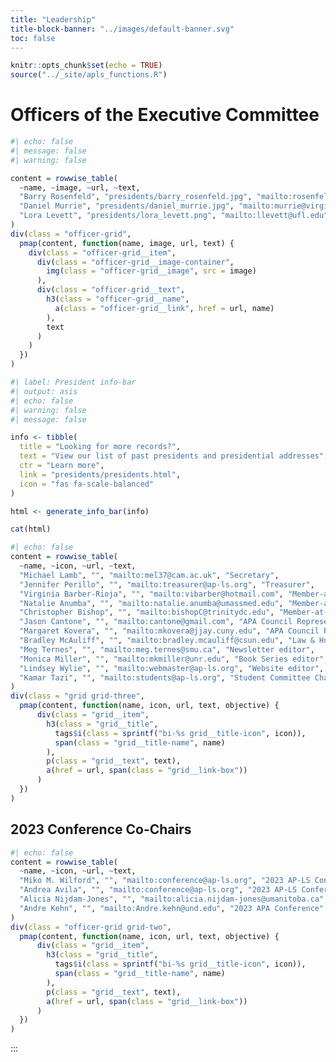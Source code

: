 ```yaml
---
title: "Leadership"
title-block-banner: "../images/default-banner.svg"
toc: false
---
```


```r
knitr::opts_chunk$set(echo = TRUE)
source("../_site/apls_functions.R")
```

# Officers of the Executive Committee
```r
#| echo: false
#| message: false
#| warning: false

content = rowwise_table(
  ~name, ~image, ~url, ~text,
  "Barry Rosenfeld", "presidents/barry_rosenfeld.jpg", "mailto:rosenfeld@fordham.edu", "President",
  "Daniel Murrie", "presidents/daniel_murrie.jpg", "mailto:murrie@virginia.edu", "President-elect",
  "Lora Levett", "presidents/lora_levett.png", "mailto:llevett@ufl.edu", "Past President"
)
div(class = "officer-grid",
  pmap(content, function(name, image, url, text) {
    div(class = "officer-grid__item",
      div(class = "officer-grid__image-container",
        img(class = "officer-grid__image", src = image)
      ),
      div(class = "officer-grid__text",
        h3(class = "officer-grid__name",
          a(class = "officer-grid__link", href = url, name)
        ),
        text
      )
    )
  })
)
```


::: {.column-screen .dark-section}
```r
#| label: President info-bar
#| output: asis
#| echo: false
#| warning: false
#| message: false

info <- tibble(
  title = "Looking for more records?",
  text = "View our list of past presidents and presidential addresses",
  ctr = "Learn more",
  link = "presidents/presidents.html",
  icon = "fas fa-scale-balanced"
)

html <- generate_info_bar(info)

cat(html)

```
:::

::: vspace
:::

```r
#| echo: false
content = rowwise_table(
  ~name, ~icon, ~url, ~text,
  "Michael Lamb", "", "mailto:mel37@cam.ac.uk", "Secretary",
  "Jennifer Perillo", "", "mailto:treasurer@ap-ls.org", "Treasurer",
  "Virginia Barber-Rioja", "", "mailto:vibarber@hotmail.com", "Member-at-large",
  "Natalie Anumba", "", "mailto:natalie.anumba@umassmed.edu", "Member-at-large",
  "Christopher Bishop", "", "mailto:bishopC@trinitydc.edu", "Member-at-large",
  "Jason Cantone", "", "mailto:cantone@gmail.com", "APA Council Representative",
  "Margaret Kovera", "", "mailto:mkovera@jjay.cuny.edu", "APA Council Representative",
  "Bradley McAuliff", "", "mailto:bradley.mcauliff@csun.edu", "Law & Human Behavior editor",
  "Meg Ternes", "", "mailto:meg.ternes@smu.ca", "Newsletter editor",
  "Monica Miller", "", "mailto:mkmiller@unr.edu", "Book Series editor",
  "Lindsey Wylie", "", "mailto:webmaster@ap-ls.org", "Website editor",
  "Kamar Tazi", "", "mailto:students@ap-ls.org", "Student Committee Chair"
)
div(class = "grid grid-three",
  pmap(content, function(name, icon, url, text, objective) {
      div(class = "grid__item",
        h3(class = "grid__title",
          tags$i(class = sprintf("bi-%s grid__title-icon", icon)),
          span(class = "grid__title-name", name)
        ),
        p(class = "grid__text", text),
        a(href = url, span(class = "grid__link-box"))
      )
  })
)
```

## 2023 Conference Co-Chairs

```r
#| echo: false
content = rowwise_table(
  ~name, ~icon, ~url, ~text,
  "Miko M. Wilford", "", "mailto:conference@ap-ls.org", "2023 AP-LS Conference",
  "Andrea Avila", "", "mailto:conference@ap-ls.org", "2023 AP-LS Conference",
  "Alicia Nijdam-Jones", "", "mailto:alicia.nijdam-jones@umanitoba.ca", "2023 APA Conference ",
  "Andre Kehn", "", "mailto:Andre.kehn@und.edu", "2023 APA Conference"
)
div(class = "officer-grid grid-two",
  pmap(content, function(name, icon, url, text, objective) {
      div(class = "grid__item",
        h3(class = "grid__title",
          tags$i(class = sprintf("bi-%s grid__title-icon", icon)),
          span(class = "grid__title-name", name)
        ),
        p(class = "grid__text", text),
        a(href = url, span(class = "grid__link-box"))
      )
  })
)
```
:::

